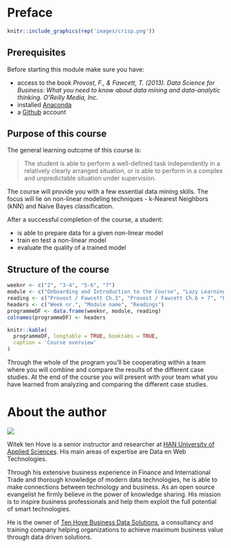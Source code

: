 # Preface {.unnumbered}

```r
knitr::include_graphics(rep('images/crisp.png'))
```

## Prerequisites {.unnumbered}

Before starting this module make sure you have:

-   access to the book *Provost, F., & Fawcett, T. (2013). Data Science for Business: What you need to know about data mining and data-analytic thinking. O'Reilly Media, Inc.*
-   installed [Anaconda](https://www.anaconda.com/)
-   a [Github](https://github.com/) account

## Purpose of this course {.unnumbered}

The general learning outcome of this course is:

> The student is able to perform a well-defined task independently in a relatively clearly arranged situation, or is able to perform in a complex and unpredictable situation under supervision.

The course will provide you with a few essential data mining skills. The focus will lie on non-linear modeling techniques - k-Nearest Neighbors (kNN) and Naive Bayes classification.

After a successful completion of the course, a student:

-   is able to prepare data for a given non-linear model
-   train en test a non-linear model
-   evaluate the quality of a trained model

## Structure of the course {.unnumbered}

```r
weeknr <- c("2", "3-4", "5-6", "7")
module <- c("Onboarding and Introduction to the Course", "Lazy Learning with kNN", "Probabilistic Learning with Naive Bayes Classification", "Project Application")
reading <- c("Provost / Fawcett Ch.3", "Provost / Fawcett Ch.6 + 7", "Provost / Fawcett Ch.9", "")
headers <- c("Week nr.", "Module name", "Readings")
programmeDF <- data.frame(weeknr, module, reading)
colnames(programmeDF) <- headers

knitr::kable(
  programmeDF, longtable = TRUE, booktabs = TRUE,
  caption = 'Course overview'
)
```

Through the whole of the program you'll be cooperating within a team where you will combine and compare the results of the different case studies. At the end of the course you will present with your team what you have learned from analyzing and comparing the different case studies.

# About the author {.unnumbered}

![](images/me.png)

Witek ten Hove is a senior instructor and researcher at [HAN University of Applied Sciences](https://hanuniversity.com/en/). His main areas of expertise are Data en Web Technologies.

Through his extensive business experience in Finance and International Trade and thorough knowledge of modern data technologies, he is able to make connections between technology and business. As an open source evangelist he firmly believe in the power of knowledge sharing. His mission is to inspire business professionals and help them exploit the full potential of smart technologies.

He is the owner of [Ten Hove Business Data Solutions](http://www.businessdatasolutions.nl/), a consultancy and training company helping organizations to achieve maximum business value through data driven solutions.
